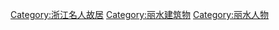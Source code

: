 [[Category:浙江名人故居|Category:浙江名人故居]]
[[Category:丽水建筑物|Category:丽水建筑物]]
[[Category:丽水人物|Category:丽水人物]]